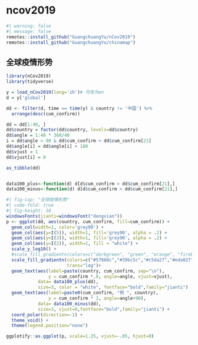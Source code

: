 # ncov2019

```r
#| warning: false
#| message: false
remotes::install_github("GuangchuangYu/nCov2019")
remotes::install_github("GuangchuangYu/chinamap")

```

## 全球疫情形势

```r
library(nCov2019)
library(tidyverse)

y = load_nCov2019(lang='zh')# 可改为en
d = y['global']

dd <- filter(d, time == time(y) & country != '中国') %>% 
  arrange(desc(cum_confirm)) 

dd = dd[1:40, ]
dd$country = factor(dd$country, levels=dd$country)
dd$angle = 1:40 * 360/40
i = dd$angle > 90 & dd$cum_confirm > dd$cum_confirm[21]
dd$angle[i] = dd$angle[i] + 180
dd$vjust = 1
dd$vjust[i] = 0

as_tibble(dd)


data100_plus<-function(d) d[d$cum_confirm > dd$cum_confirm[21],]
data100_minus<-function(d) d[d$cum_confirm < dd$cum_confirm[21],]
```

```r
#| fig-cap: "全球疫情形势"
#| code-fold: true
#| fig-height: 10
windowsFonts(jianti=windowsFont("dengxian"))
p <- ggplot(dd, aes(country, cum_confirm, fill=cum_confirm)) + 
  geom_col(width=1, color='grey90') + 
  geom_col(aes(y=I(5)), width=1, fill='grey90', alpha = .2) +       
  geom_col(aes(y=I(3)), width=1, fill='grey90', alpha = .2) +    
  geom_col(aes(y=I(2)), width=1, fill = "white") +
  scale_y_log10() + 
  #scale_fill_gradientn(colors=c("darkgreen", "green", "orange", "firebrick","red"), trans="log") + 
  scale_fill_gradientn(colors=c("#57868c","#39bc5c","#c5da27","#eda027","#da400c","#c90d47"),
                       trans="log")+
  geom_text(aes(label=paste(country, cum_confirm, sep="\n"),
                y = cum_confirm *.8, angle=angle, vjust=vjust),
            data= data100_plus(dd),
            size=3, color = "white", fontface="bold",family="jianti")  +
  geom_text(aes(label=paste0(cum_confirm, "例 ", country), 
                y = cum_confirm * 2, angle=angle+90), 
            data= data100_minus(dd), 
            size=3, vjust=0,fontface="bold",family="jianti") +
  coord_polar(direction=-1) + 
  theme_void() + 
  theme(legend.position="none")

ggplotify::as.ggplot(p, scale=1.25, vjust=-.05, hjust=0)

```

## 
